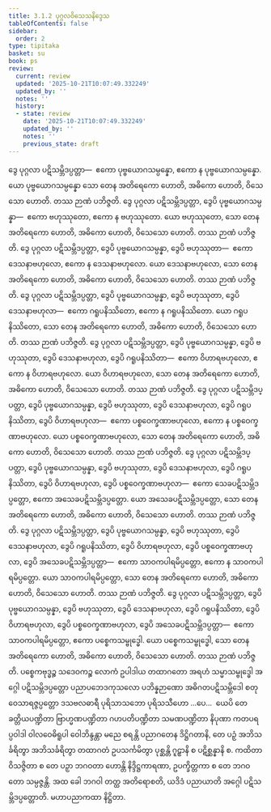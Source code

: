```yaml
---
title: 3.1.2 ပုဂ္ဂလဝိသေသနိဒ္ဒေသ
tableOfContents: false
sidebar:
  order: 2
type: tipitaka
basket: su
book: ps
review:
  current: review
  updated: '2025-10-21T10:07:49.332249'
  updated_by: ''
  notes: ''
  history:
  - state: review
    date: '2025-10-21T10:07:49.332249'
    updated_by: ''
    notes: ''
    previous_state: draft
---
```



<DynamicBreadcrumb />


<ReviewStatus review={frontmatter.review} showDetails={true} />

<HypothesisAnnotation frontmatter={frontmatter} />

<Division number="8" book="ps" e="ch" v="26" p="293">

<Paragraph number="1775" book="ps">
ဒွေ ပုဂ္ဂလာ ပဋိသမ္ဘိဒပ္ပတ္တာ—  ဧကော ပုဗ္ဗယောဂသမ္ပန္နော, ဧကော န ပုဗ္ဗယောဂသမ္ပန္နော. ယော ပုဗ္ဗယောဂသမ္ပန္နော သော တေန အတိရေကော ဟောတိ, အဓိကော ဟောတိ, ဝိသေသော ဟောတိ. တဿ ဉာဏံ ပဘိဇ္ဇတိ.
</Paragraph>

<Paragraph number="1776" book="ps">
ဒွေ ပုဂ္ဂလာ ပဋိသမ္ဘိဒပ္ပတ္တာ, ဒွေပိ ပုဗ္ဗယောဂသမ္ပန္နာ—  ဧကော ဗဟုဿုတော, ဧကော န ဗဟုဿုတော. ယော ဗဟုဿုတော, သော တေန အတိရေကော ဟောတိ, အဓိကော ဟောတိ, ဝိသေသော ဟောတိ. တဿ ဉာဏံ ပဘိဇ္ဇတိ.
</Paragraph>

<Paragraph number="1777" book="ps">
ဒွေ ပုဂ္ဂလာ ပဋိသမ္ဘိဒပ္ပတ္တာ, ဒွေပိ ပုဗ္ဗယောဂသမ္ပန္နာ, ဒွေပိ ဗဟုဿုတာ—  ဧကော ဒေသနာဗဟုလော, ဧကော န ဒေသနာဗဟုလော. ယော ဒေသနာဗဟုလော, သော တေန အတိရေကော ဟောတိ, အဓိကော ဟောတိ, ဝိသေသော ဟောတိ. တဿ ဉာဏံ ပဘိဇ္ဇတိ.
</Paragraph>

<Paragraph number="1778" book="ps">
ဒွေ ပုဂ္ဂလာ ပဋိသမ္ဘိဒပ္ပတ္တာ, ဒွေပိ ပုဗ္ဗယောဂသမ္ပန္နာ, ဒွေပိ ဗဟုဿုတာ, ဒွေပိ ဒေသနာဗဟုလာ—  ဧကော ဂရူပနိဿိတော, ဧကော န ဂရူပနိဿိတော. ယော ဂရူပနိဿိတော, သော တေန အတိရေကော ဟောတိ, အဓိကော ဟောတိ, ဝိသေသော ဟောတိ. တဿ ဉာဏံ ပဘိဇ္ဇတိ.
</Paragraph>

<Paragraph number="1779" book="ps">
ဒွေ ပုဂ္ဂလာ ပဋိသမ္ဘိဒပ္ပတ္တာ, ဒွေပိ ပုဗ္ဗယောဂသမ္ပန္နာ, ဒွေပိ ဗဟုဿုတာ, ဒွေပိ ဒေသနာဗဟုလာ, ဒွေပိ ဂရူပနိဿိတာ—  ဧကော ဝိဟာရဗဟုလော, ဧကော န ဝိဟာရဗဟုလော. ယော ဝိဟာရဗဟုလော, သော တေန အတိရေကော ဟောတိ, အဓိကော ဟောတိ, ဝိသေသော ဟောတိ. တဿ ဉာဏံ ပဘိဇ္ဇတိ.
</Paragraph>

<Paragraph number="1780" book="ps">
ဒွေ ပုဂ္ဂလာ ပဋိသမ္ဘိဒပ္ပတ္တာ, ဒွေပိ ပုဗ္ဗယောဂသမ္ပန္နာ, ဒွေပိ ဗဟုဿုတာ, ဒွေပိ ဒေသနာဗဟုလာ, ဒွေပိ ဂရူပနိဿိတာ, ဒွေပိ ဝိဟာရဗဟုလာ—  ဧကော ပစ္စဝေက္ခဏာဗဟုလော, ဧကော န ပစ္စဝေက္ခဏာဗဟုလော. ယော ပစ္စဝေက္ခဏာဗဟုလော, သော တေန အတိရေကော ဟောတိ, အဓိကော ဟောတိ, ဝိသေသော ဟောတိ. တဿ ဉာဏံ ပဘိဇ္ဇတိ.
</Paragraph>

<Paragraph number="1781" book="ps">
ဒွေ ပုဂ္ဂလာ ပဋိသမ္ဘိဒပ္ပတ္တာ, ဒွေပိ ပုဗ္ဗယောဂသမ္ပန္နာ, ဒွေပိ ဗဟုဿုတာ, ဒွေပိ ဒေသနာဗဟုလာ, ဒွေပိ ဂရူပနိဿိတာ, ဒွေပိ ဝိဟာရဗဟုလာ, ဒွေပိ ပစ္စဝေက္ခဏာဗဟုလာ—  ဧကော သေခပဋိသမ္ဘိဒပ္ပတ္တော, ဧကော အသေခပဋိသမ္ဘိဒပ္ပတ္တော. ယော အသေခပဋိသမ္ဘိဒပ္ပတ္တော, သော တေန အတိရေကော ဟောတိ, အဓိကော ဟောတိ, ဝိသေသော ဟောတိ. တဿ ဉာဏံ ပဘိဇ္ဇတိ.
</Paragraph>

<Paragraph number="1782" book="ps">
ဒွေ ပုဂ္ဂလာ ပဋိသမ္ဘိဒပ္ပတ္တာ, ဒွေပိ ပုဗ္ဗယောဂသမ္ပန္နာ, ဒွေပိ ဗဟုဿုတာ, ဒွေပိ ဒေသနာဗဟုလာ, ဒွေပိ ဂရူပနိဿိတာ, ဒွေပိ ဝိဟာရဗဟုလာ, ဒွေပိ ပစ္စဝေက္ခဏာဗဟုလာ, ဒွေပိ အသေခပဋိသမ္ဘိဒပ္ပတ္တာ—  ဧကော သာဝကပါရမိပ္ပတ္တော, ဧကော န သာဝကပါရမိပ္ပတ္တော. ယော သာဝကပါရမိပ္ပတ္တော, သော တေန အတိရေကော ဟောတိ, အဓိကော ဟောတိ, ဝိသေသော ဟောတိ. တဿ ဉာဏံ ပဘိဇ္ဇတိ.
</Paragraph>

<Paragraph number="1783" book="ps">
ဒွေ ပုဂ္ဂလာ ပဋိသမ္ဘိဒပ္ပတ္တာ, ဒွေပိ ပုဗ္ဗယောဂသမ္ပန္နာ, ဒွေပိ ဗဟုဿုတာ, ဒွေပိ ဒေသနာဗဟုလာ, ဒွေပိ ဂရူပနိဿိတာ, ဒွေပိ ဝိဟာရဗဟုလာ, ဒွေပိ ပစ္စဝေက္ခဏာဗဟုလာ, ဒွေပိ အသေခပဋိသမ္ဘိဒပ္ပတ္တာ—  ဧကော သာဝကပါရမိပ္ပတ္တော, ဧကော ပစ္စေကသမ္ဗုဒ္ဓေါ. ယော ပစ္စေကသမ္ဗုဒ္ဓေါ, သော တေန အတိရေကော ဟောတိ, အဓိကော ဟောတိ, ဝိသေသော ဟောတိ. တဿ ဉာဏံ ပဘိဇ္ဇတိ.
</Paragraph>

<Paragraph number="1784" book="ps">
ပစ္စေကဗုဒ္ဓဉ္စ သဒေဝကဉ္စ လောကံ ဥပါဒါယ တထာဂတော အရဟံ သမ္မာသမ္ဗုဒ္ဓေါ အဂ္ဂေါ ပဋိသမ္ဘိဒပ္ပတ္တော ပညာပဘေဒကုသလော ပဘိန္နဉာဏော အဓိဂတပဋိသမ္ဘိဒေါ စတုဝေသာရဇ္ဇပ္ပတ္တော ဒသဗလဓာရီ ပုရိသာသဘော ပုရိသသီဟော …ပေ…  ယေပိ တေ ခတ္တိယပဏ္ဍိတာ ဗြာဟ္မဏပဏ္ဍိတာ ဂဟပတိပဏ္ဍိတာ သမဏပဏ္ဍိတာ နိပုဏာ ကတပရပ္ပဝါဒါ ဝါလဝေဓိရူပါ ဝေါဘိန္ဒန္တာ မညေ စရန္တိ ပညာဂတေန ဒိဋ္ဌိဂတာနိ, တေ ပဉှံ အဘိသင်္ခရိတွာ အဘိသင်္ခရိတွာ တထာဂတံ ဥပသင်္ကမိတွာ ပုစ္ဆန္တိ ဂူဠှာနိ စ ပဋိစ္ဆန္နာနိ စ. ကထိတာ ဝိသဇ္ဇိတာ စ တေ ပဉှာ ဘဂဝတာ ဟောန္တိ နိဒ္ဒိဋ္ဌကာရဏာ, ဥပက္ခိတ္တကာ စ တေ ဘဂဝတော သမ္ပဇ္ဇန္တိ. အထ ခေါ ဘဂဝါ တတ္ထ အတိရောစတိ, ယဒိဒံ ပညာယာတိ အဂ္ဂေါ ပဋိသမ္ဘိဒပ္ပတ္တောတိ.

</Paragraph>
</Division>

<Paragraph number="1785" type="center" book="ps">
မဟာပညာကထာ နိဋ္ဌိတာ.
</Paragraph>